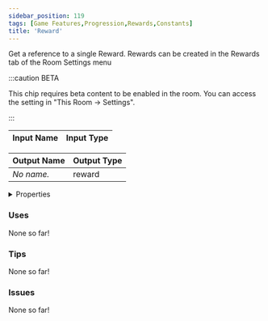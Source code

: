 ```yaml
---
sidebar_position: 119
tags: [Game Features,Progression,Rewards,Constants]
title: 'Reward'
---
```


Get a reference to a single Reward. Rewards can be created in the Rewards tab of the Room Settings menu

:::caution BETA

This chip requires beta content to be enabled in the room. You can access the setting in "This Room -> Settings".

:::




<EsbSvg />

| Input Name | Input Type |
|-----------|-----------|

| Output Name | Output Type |
|-----------|-----------|
| *No name.* | reward |


<details>
  <summary>Properties</summary>
  <div>
    <div>
    <table>
      <thead>
        <tr>
          <th>Is beta required?</th>
          <th>✅</th>
        </tr>
        <tr>
          <th>Is this chip a trolling risk?</th>
          <th>❌</th>
        </tr>
        <tr>
          <th>Is this chip a role assignment risk?</th>
          <th>❌</th>
        </tr>
        <tr>
          <th>Chip UUID</th>
          <th>7f246785-9c56-4896-a1f4-f011988dcd32</th>
        </tr>
      </thead>
    </table>
    </div>
  </div>
</details>

### Uses

None so far!

### Tips

None so far!

### Issues

None so far!